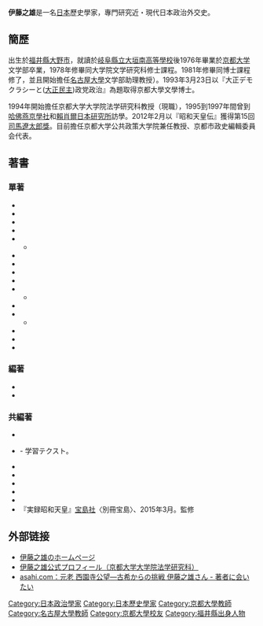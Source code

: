 '''伊藤之雄'''{{BD|1952年|9月26日||}}是一名[[日本|日本]]歷史學家，專門研究近・現代日本政治外交史。

== 簡歷 ==
出生於[[福井縣|福井縣]][[大野市|大野市]]，就讀於[[岐阜縣立大垣南高等學校|岐阜縣立大垣南高等學校]]後1976年畢業於[[京都大学|京都大学]]文学部卒業，1978年修畢同大学院文学研究科修士課程。1981年修畢同博士課程修了，並且開始擔任[[名古屋大學|名古屋大學]]文学部助理教授）。1993年3月23日以『大正デモクラシーと([[大正民主|大正民主]])政党政治』為題取得京都大學文學博士。

1994年開始擔任京都大学大学院法学研究科教授（現職），1995到1997年間曾到[[哈佛燕京學社|哈佛燕京學社]]和[[賴肖爾日本研究所|賴肖爾日本研究所]]訪學。2012年2月以『昭和天皇伝』獲得第15回[[司馬遼太郎獎|司馬遼太郎獎]]。目前擔任京都大学公共政策大学院兼任教授、京都市政史編輯委員会代表。

== 著書 ==
=== 單著 ===
* {{Cite book|language=ja |title=大正デモクラシーと政党政治|publisher=[[山川出版社|山川出版社]]|isbn=4-634-61590-8|ref=伊藤1987|date=1987年11月}}
* {{Cite book|language=ja |title=大正デモクラシー――民衆の登場|series=[[岩波ブックレット|岩波ブックレット]] シリーズ日本近代史 no.12|publisher=[[岩波書店|岩波書店]]|isbn=4-00-003422-7|ref=伊藤1992|date=1992年4月}}
* {{Cite book|language=ja |title=立憲国家の確立と伊藤博文――内政と外交 1889～1898|publisher=[[吉川弘文館|吉川弘文館]]|isbn=4-642-03687-3|ref=伊藤1999|date=1999年7月}}
* {{Cite book|language=ja |title=立憲国家と日露戦争―外交と内政 1898～1905|publisher=[[木鐸社|木鐸社]]|isbn=4-8332-2293-0|ref=伊藤2000|date=2000年7月}}
* {{Cite book|language=ja |title=政党政治と天皇|series=日本の歴史（22）|publisher=[[講談社|講談社]]|isbn=4-06-268922-7|ref=伊藤2002|date=2002年9月}}
** {{Cite book|language=ja |title=政党政治と天皇――日本の歴史（22）|series=[[講談社学術文庫|講談社学術文庫]]|publisher=講談社|isbn=978-4-06-291922-7|ref=伊藤2010a|date=2010年4月}}
* {{Cite book|language=ja |title=昭和天皇と立憲君主制の崩壊|publisher=[[名古屋大学出版会|名古屋大学出版会]]|isbn=4-8158-0514-8|ref=伊藤2005|date=2005年5月}}
* {{Cite book|language=ja |title=明治天皇――むら雲を吹く秋風にはれそめて|series=[[ミネルヴァ日本評伝選|日本評伝選]]|publisher=[[ミネルヴァ書房|ミネルヴァ書房]]|isbn=4-623-04719-9|ref=伊藤2006b|date=2006年9月}}
* {{Cite book|language=ja |title=元老西園寺公望――古希からの挑戦|series=[[文春新書|文春新書]]|publisher=[[文藝春秋|文藝春秋]]|isbn=978-4-16-660609-2|ref=伊藤2007|date=2007年12月}}
* {{Cite book|language=ja |title=山県有朋――愚直な権力者の生涯|series=文春新書|publisher=文藝春秋|isbn=978-4-16-660684-9|ref=伊藤2009a|date=2009年2月}}
* {{Cite book|language=ja |title=伊藤博文――近代日本を創った男|publisher=講談社|isbn=978-4-06-215909-8|ref=伊藤2009b|date=2009年11月}}
** {{Cite book|language=ja |title=伊藤博文――近代日本を創った男|series=講談社学術文庫|publisher=講談社|isbn=978-4-06-292286-9|ref=伊藤2015a|date=2015年3月}}
* {{Cite book|language=ja |title=京都の近代と天皇――御所をめぐる伝統と革新の都市空間 1868～1952|publisher=[[千倉書房|千倉書房]]|isbn=978-4-8051-0951-9|ref=伊藤2010b|date=2010年9月}}
* {{Cite book|language=ja |title=昭和天皇伝|publisher=文藝春秋|isbn=978-4-16-374180-2|ref=伊藤2011a|date=2011年7月}}
** {{Cite book|language=ja |title=昭和天皇伝|series=[[文春文庫|文春文庫]]|publisher=文藝春秋|isbn=978-4-16-790064-9|ref=伊藤2014a|date=2014年3月}}
* {{Cite book|language=ja |title=伊藤博文をめぐる日韓関係――韓国統治の夢と挫折1905-1921|publisher=ミネルヴァ書房|isbn=978-4-623-06120-4|ref=伊藤2011b|date=2011年9月}}
*{{Cite book|language=ja |title=原敬――外交と政治の理想 （上・下）|series=講談社選書メチエ|publisher=講談社|ref=伊藤2014b|date=2014年12月}}
* {{Cite book|language=ja |title=元老――近代日本の真の指導者たち|series=[[中公新書|中公新書]]|publisher=[[中央公論新社|中央公論新社]]|isbn=978-4-12-102379-7|ref=伊藤2016|date=2016年6月}}

=== 編著 ===
* {{Cite book|language=ja |title=近代京都の改造――都市経営の起源 1850～1918年|series=Minerva日本史ライブラリー 17|publisher=ミネルヴァ書房|isbn=4-623-04517-X|ref=伊藤2006a|date=2006年4月}}
* {{Cite book|language=ja |title=原敬と政党政治の確立|publisher=千倉書房|isbn=4-8051-1039-2|ref=伊藤2014|date=2014年7月}}

=== 共編著 ===
* {{Cite book|language=ja |editor=[[川田稔|川田稔]]編|title=環太平洋の国際秩序の模索と日本――第一次世界大戦後から五五年体制成立|publisher=山川出版社|isbn=4-634-52080-X|ref=伊藤＆川田1999|date=1999年11月}}
* {{Cite book|language=ja |editor=[[井上滿郎|井上滿郎]]・[[藤田覺|藤田覺]]共編著|edition=2001年/新課程版、2003年、2008年/改訂版、2009年、2014年|title=理解しやすい日本史B|series=シグマベスト|publisher=[[文英堂|文英堂]]|isbn=4-578-01022-8|ref=井上＆伊藤＆藤田2001}} - 学習テクスト。
* {{Cite book|language=ja |editor=川田稔編|title=二〇世紀日米関係と東アジア|publisher=風培社|isbn=4-8331-4032-2|ref=伊藤＆川田2002|date=2002年4月}}
* {{Cite book|language=ja |editor=川田稔編|title=二〇世紀日本の天皇と君主制――国際比較の視点から一八六七～一九四七|publisher=吉川弘文館|isbn=4-642-03762-4|ref=伊藤＆川田2004|date=2004年3月}}
* {{Cite book|language=ja |editor=川田稔編|title=20世紀日本と東アジアの形成――1867～2006|series=Minerva人文・社会科学叢書 120|publisher=ミネルヴァ書房|isbn=978-4-623-04842-7|ref=伊藤＆川田2007|date=2007年5月}}
* {{Cite book|language=ja |editor=[[李盛煥|李盛煥]]編|title=伊藤博文と韓国統治――初代韓国統監をめぐる百年目の検証|series=シリーズ・人と文化の探究 6|publisher=ミネルヴァ書房|isbn=978-4-623-05439-8|ref=李＆伊藤2009|date=2009年6月}}
* {{Cite book|language=ja |editor=[[藤井讓治|藤井讓治]]編|title=日本の歴史 近世・近現代編|publisher=ミネルヴァ書房|isbn=978-4-623-05591-3|ref=伊藤＆藤井2010|date=2010年5月}}
*『実録昭和天皇』[[宝島社|宝島社]]〈別冊宝島〉、2015年3月。監修

== 外部链接 ==
*[https://ito-yukio.jp/ 伊藤之雄のホームページ] {{Wayback|url=https://ito-yukio.jp/ |date=20190117174155 }}
*[http://law.kyoto-u.ac.jp/shokai/staff/a-ito-yukio.html 伊藤之雄公式プロフィール（京都大学大学院法学研究科）]{{Wayback|url=http://law.kyoto-u.ac.jp/shokai/staff/a-ito-yukio.html |date=20161028151709 }}
* [http://book.asahi.com/author/TKY200801160243.html asahi.com：元老 西園寺公望―古希からの挑戦 伊藤之雄さん - 著者に会いたい]{{Wayback|url=http://book.asahi.com/author/TKY200801160243.html |date=20120113150907 }}

{{DEFAULTSORT:Ito}}
[[Category:日本政治學家|Category:日本政治學家]]
[[Category:日本歷史學家|Category:日本歷史學家]]
[[Category:京都大學教師|Category:京都大學教師]]
[[Category:名古屋大學教師|Category:名古屋大學教師]]
[[Category:京都大學校友|Category:京都大學校友]]
[[Category:福井縣出身人物|Category:福井縣出身人物]]